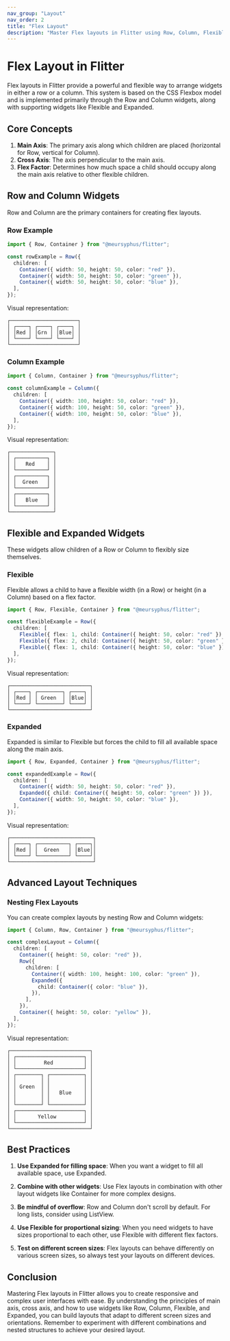 ```yaml
---
nav_group: "Layout"
nav_order: 2
title: "Flex Layout"
description: "Master Flex layouts in Flitter using Row, Column, Flexible, and Expanded widgets"
---
```


# Flex Layout in Flitter

Flex layouts in Flitter provide a powerful and flexible way to arrange widgets in either a row or a column. This system is based on the CSS Flexbox model and is implemented primarily through the Row and Column widgets, along with supporting widgets like Flexible and Expanded.

## Core Concepts

1. **Main Axis**: The primary axis along which children are placed (horizontal for Row, vertical for Column).
2. **Cross Axis**: The axis perpendicular to the main axis.
3. **Flex Factor**: Determines how much space a child should occupy along the main axis relative to other flexible children.

## Row and Column Widgets

Row and Column are the primary containers for creating flex layouts.

### Row Example

```typescript
import { Row, Container } from "@meursyphus/flitter";

const rowExample = Row({
  children: [
    Container({ width: 50, height: 50, color: "red" }),
    Container({ width: 50, height: 50, color: "green" }),
    Container({ width: 50, height: 50, color: "blue" }),
  ],
});
```

Visual representation:

```
┌──────────────────────┐
│ ┌────┐ ┌────┐ ┌────┐ │
│ │Red │ │Grn │ │Blue│ │
│ └────┘ └────┘ └────┘ │
└──────────────────────┘
```

### Column Example

```typescript
import { Column, Container } from "@meursyphus/flitter";

const columnExample = Column({
  children: [
    Container({ width: 100, height: 50, color: "red" }),
    Container({ width: 100, height: 50, color: "green" }),
    Container({ width: 100, height: 50, color: "blue" }),
  ],
});
```

Visual representation:

```
┌──────────────┐
│ ┌──────────┐ │
│ │   Red    │ │
│ └──────────┘ │
│ ┌──────────┐ │
│ │  Green   │ │
│ └──────────┘ │
│ ┌──────────┐ │
│ │   Blue   │ │
│ └──────────┘ │
└──────────────┘
```

## Flexible and Expanded Widgets

These widgets allow children of a Row or Column to flexibly size themselves.

### Flexible

Flexible allows a child to have a flexible width (in a Row) or height (in a Column) based on a flex factor.

```typescript
import { Row, Flexible, Container } from "@meursyphus/flitter";

const flexibleExample = Row({
  children: [
    Flexible({ flex: 1, child: Container({ height: 50, color: "red" }) }),
    Flexible({ flex: 2, child: Container({ height: 50, color: "green" }) }),
    Flexible({ flex: 1, child: Container({ height: 50, color: "blue" }) }),
  ],
});
```

Visual representation:

```
┌──────────────────────────┐
│ ┌────┐ ┌────────┐ ┌────┐ │
│ │Red │ │ Green  │ │Blue│ │
│ └────┘ └────────┘ └────┘ │
└──────────────────────────┘
```

### Expanded

Expanded is similar to Flexible but forces the child to fill all available space along the main axis.

```typescript
import { Row, Expanded, Container } from "@meursyphus/flitter";

const expandedExample = Row({
  children: [
    Container({ width: 50, height: 50, color: "red" }),
    Expanded({ child: Container({ height: 50, color: "green" }) }),
    Container({ width: 50, height: 50, color: "blue" }),
  ],
});
```

Visual representation:

```
┌───────────────────────────┐
│ ┌────┐ ┌──────────┐ ┌────┐│
│ │Red │ │  Green   │ │Blue││
│ └────┘ └──────────┘ └────┘│
└───────────────────────────┘
```

## Advanced Layout Techniques

### Nesting Flex Layouts

You can create complex layouts by nesting Row and Column widgets:

```typescript
import { Column, Row, Container } from "@meursyphus/flitter";

const complexLayout = Column({
  children: [
    Container({ height: 50, color: "red" }),
    Row({
      children: [
        Container({ width: 100, height: 100, color: "green" }),
        Expanded({
          child: Container({ color: "blue" }),
        }),
      ],
    }),
    Container({ height: 50, color: "yellow" }),
  ],
});
```

Visual representation:

```
┌──────────────────────────┐
│ ┌──────────────────────┐ │
│ │         Red          │ │
│ └──────────────────────┘ │
│ ┌────────┐ ┌───────────┐ │
│ │        │ │           │ │
│ │ Green  │ │           │ │
│ │        │ │   Blue    │ │
│ │        │ │           │ │
│ └────────┘ └───────────┘ │
│ ┌──────────────────────┐ │
│ │       Yellow         │ │
│ └──────────────────────┘ │
└──────────────────────────┘
```

## Best Practices

1. **Use Expanded for filling space**: When you want a widget to fill all available space, use Expanded.

2. **Combine with other widgets**: Use Flex layouts in combination with other layout widgets like Container for more complex designs.

3. **Be mindful of overflow**: Row and Column don't scroll by default. For long lists, consider using ListView.

4. **Use Flexible for proportional sizing**: When you need widgets to have sizes proportional to each other, use Flexible with different flex factors.

5. **Test on different screen sizes**: Flex layouts can behave differently on various screen sizes, so always test your layouts on different devices.

## Conclusion

Mastering Flex layouts in Flitter allows you to create responsive and complex user interfaces with ease. By understanding the principles of main axis, cross axis, and how to use widgets like Row, Column, Flexible, and Expanded, you can build layouts that adapt to different screen sizes and orientations. Remember to experiment with different combinations and nested structures to achieve your desired layout.
